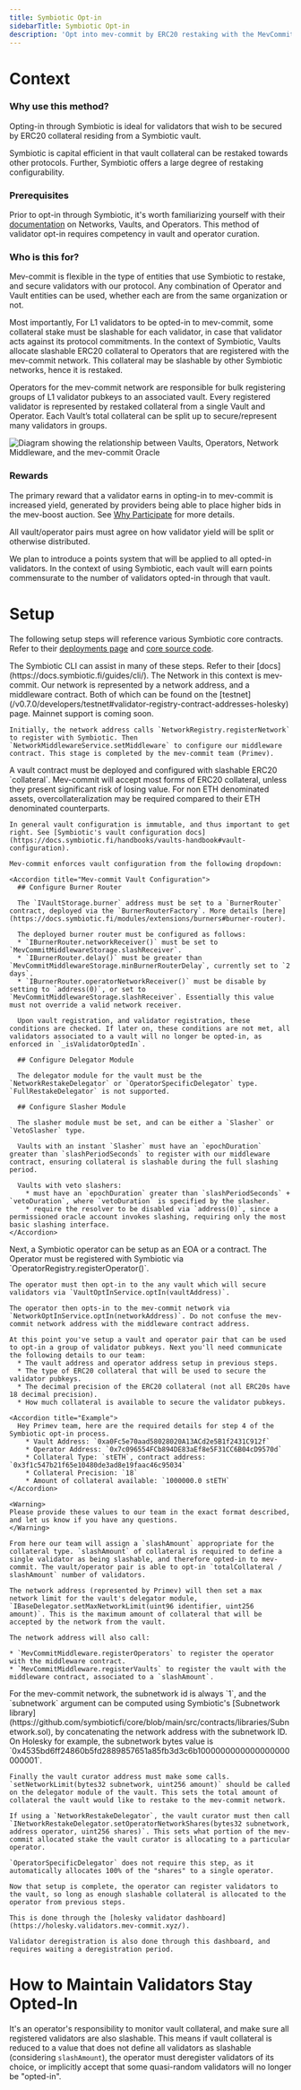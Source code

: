 ```yaml
---
title: Symbiotic Opt-in
sidebarTitle: Symbiotic Opt-in
description: 'Opt into mev-commit by ERC20 restaking with the MevCommitMiddleware contract through Symbiotic.'
---
```


# Context

### Why use this method?

Opting-in through Symbiotic is ideal for validators that wish to be secured by ERC20 collateral residing from a Symbiotic vault.

Symbiotic is capital efficient in that vault collateral can be restaked towards other protocols. Further, Symbiotic offers a large degree of restaking configurability.

### Prerequisites

Prior to opt-in through Symbiotic, it's worth familiarizing yourself with their [documentation](https://docs.symbiotic.fi/) on Networks, Vaults, and Operators. This method of validator opt-in requires competency in vault and operator curation.

### Who is this for?

Mev-commit is flexible in the type of entities that use Symbiotic to restake, and secure validators with our protocol. Any combination of Operator and Vault entities can be used, whether each are from the same organization or not.

Most importantly, For L1 validators to be opted-in to mev-commit, some collateral stake must be slashable for each validator, in case that validator acts against its protocol commitments. In the context of Symbiotic, Vaults allocate slashable ERC20 collateral to Operators that are registered with the mev-commit network. This collateral may be slashable by other Symbiotic networks, hence it is restaked.

Operators for the mev-commit network are responsible for bulk registering groups of L1 validator pubkeys to an associated vault. Every registered validator is represented by restaked collateral from a single Vault and Operator. Each Vault’s total collateral can be split up to secure/represent many validators in groups.

<Frame>
  <img src="/v0.7.0/images/symbiotic.png" alt="Diagram showing the relationship between Vaults, Operators, Network Middleware, and the mev-commit Oracle" />
</Frame>

### Rewards

The primary reward that a validator earns in opting-in to mev-commit is increased yield, generated by providers being able to place higher bids in the mev-boost auction. See [Why Participate](/v0.7.0/get-started/validators/validator-guide#why-participate?) for more details.

All vault/operator pairs must agree on how validator yield will be split or otherwise distributed.

We plan to introduce a points system that will be applied to all opted-in validators. In the context of using Symbiotic, each vault will earn points commensurate to the number of validators opted-in through that vault.

# Setup

The following setup steps will reference various Symbiotic core contracts. Refer to their [deployments page](https://docs.symbiotic.fi/category/deployments) and [core source code](https://github.com/symbioticfi/core).

<Info>
The Symbiotic CLI can assist in many of these steps. Refer to their [docs](https://docs.symbiotic.fi/guides/cli/).
</Info>

<Steps>
  <Step title="Initial Network Setup">
    The Network in this context is mev-commit. Our network is represented by a network address, and a middleware contract. Both of which can be found on the [testnet](/v0.7.0/developers/testnet#validator-registry-contract-addresses-holesky) page. Mainnet support is coming soon.

    Initially, the network address calls `NetworkRegistry.registerNetwork` to register with Symbiotic. Then `NetworkMiddlewareService.setMiddleware` to configure our middleware contract. This stage is completed by the mev-commit team (Primev).
  </Step>

  <Step title="Vault Configuration">
    A vault contract must be deployed and configured with slashable ERC20 `collateral`. Mev-commit will accept most forms of ERC20 collateral, unless they present significant risk of losing value. For non ETH denominated assets, overcollateralization may be required compared to their ETH denominated counterparts.

    In general vault configuration is immutable, and thus important to get right. See [Symbiotic's vault configuration docs](https://docs.symbiotic.fi/handbooks/vaults-handbook#vault-configuration).
    
    Mev-commit enforces vault configuration from the following dropdown:

    <Accordion title="Mev-commit Vault Configuration">
      ## Configure Burner Router

      The `IVaultStorage.burner` address must be set to a `BurnerRouter` contract, deployed via the `BurnerRouterFactory`. More details [here](https://docs.symbiotic.fi/modules/extensions/burners#burner-router).

      The deployed burner router must be configured as follows:
      * `IBurnerRouter.networkReceiver()` must be set to `MevCommitMiddlewareStorage.slashReceiver`.
      * `IBurnerRouter.delay()` must be greater than `MevCommitMiddlewareStorage.minBurnerRouterDelay`, currently set to `2 days`.
      * `IBurnerRouter.operatorNetworkReceiver()` must be disable by setting to `address(0)`, or set to `MevCommitMiddlewareStorage.slashReceiver`. Essentially this value must not override a valid network receiver.

      Upon vault registration, and validator registration, these conditions are checked. If later on, these conditions are not met, all validators associated to a vault will no longer be opted-in, as enforced in `_isValidatorOptedIn`.

      ## Configure Delegator Module

      The delegator module for the vault must be the `NetworkRestakeDelegator` or `OperatorSpecificDelegator` type. `FullRestakeDelegator` is not supported.

      ## Configure Slasher Module
    
      The slasher module must be set, and can be either a `Slasher` or `VetoSlasher` type.

      Vaults with an instant `Slasher` must have an `epochDuration` greater than `slashPeriodSeconds` to register with our middleware contract, ensuring collateral is slashable during the full slashing period. 

      Vaults with veto slashers:
        * must have an `epochDuration` greater than `slashPeriodSeconds` + `vetoDuration`, where `vetoDuration` is specified by the slasher. 
        * require the resolver to be disabled via `address(0)`, since a permissioned oracle account invokes slashing, requiring only the most basic slashing interface.
    </Accordion>
  </Step>

  <Step title="Operator Actions">
    Next, a Symbiotic operator can be setup as an EOA or a contract. The Operator must be registered with Symbiotic via `OperatorRegistry.registerOperator()`.

    The operator must then opt-in to the any vault which will secure validators via `VaultOptInService.optIn(vaultAddress)`.

    The operator then opts-in to the mev-commit network via `NetworkOptInService.optIn(networkAddress)`. Do not confuse the mev-commit network address with the middleware contract address.
  </Step>
  <Step title="Coordinate with our Team">

    At this point you've setup a vault and operator pair that can be used to opt-in a group of validator pubkeys. Next you'll need communicate the following details to our team:
      * The vault address and operator address setup in previous steps.
      * The type of ERC20 collateral that will be used to secure the validator pubkeys.
      * The decimal precision of the ERC20 collateral (not all ERC20s have 18 decimal precision).
      * How much collateral is available to secure the validator pubkeys.
    
    <Accordion title="Example">
      Hey Primev team, here are the required details for step 4 of the Symbiotic opt-in process.
        * Vault Address: `0xa0Fc5e70aad58028020A13ACd2e5B1f2431C912f`
        * Operator Address: `0x7c096554FCb894DE83aEf8e5F31CC6B04cD9570d`
        * Collateral Type: `stETH`, contract address: `0x3f1c547b21f65e10480de3ad8e19faac46c95034`
        * Collateral Precision: `18`
        * Amount of collateral available: `1000000.0 stETH`
    </Accordion>

    <Warning>
    Please provide these values to our team in the exact format described, and let us know if you have any questions.
    </Warning>

    From here our team will assign a `slashAmount` appropriate for the collateral type. `slashAmount` of collateral is required to define a single validator as being slashable, and therefore opted-in to mev-commit. The vault/operator pair is able to opt-in `totalCollateral / slashAmount` number of validators.

    The network address (represented by Primev) will then set a max network limit for the vault's delegator module, `IBaseDelegator.setMaxNetworkLimit(uint96 identifier, uint256 amount)`. This is the maximum amount of collateral that will be accepted by the network from the vault.

    The network address will also call:

    * `MevCommitMiddleware.registerOperators` to register the operator with the middleware contract.
    * `MevCommitMiddleware.registerVaults` to register the vault with the middleware contract, associated to a `slashAmount`.
  </Step>
  <Step title="Vault Actions">
    <Info>
    For the mev-commit network, the subnetwork id is always `1`, and the `subnetwork` argument can be computed using Symbiotic's [Subnetwork library](https://github.com/symbioticfi/core/blob/main/src/contracts/libraries/Subnetwork.sol), by concatenating the network address with the subnetwork ID. On Holesky for example, the subnetwork bytes value is `0x4535bd6ff24860b5fd2889857651a85fb3d3c6b1000000000000000000000001`.
    </Info>

    Finally the vault curator address must make some calls. `setNetworkLimit(bytes32 subnetwork, uint256 amount)` should be called on the delegator module of the vault. This sets the total amount of collateral the vault would like to restake to the mev-commit network.

    If using a `NetworkRestakeDelegator`, the vault curator must then call `INetworkRestakeDelegator.setOperatorNetworkShares(bytes32 subnetwork, address operator, uint256 shares)`. This sets what portion of the mev-commit allocated stake the vault curator is allocating to a particular operator.

    `OperatorSpecificDelegator` does not require this step, as it automatically allocates 100% of the "shares" to a single operator.
  </Step>
  <Step title="Setup Complete - Register Validators">

    Now that setup is complete, the operator can register validators to the vault, so long as enough slashable collateral is allocated to the operator from previous steps.

    This is done through the [holesky validator dashboard](https://holesky.validators.mev-commit.xyz/).

    Validator deregistration is also done through this dashboard, and requires waiting a deregistration period.
  </Step>
</Steps>





# How to Maintain Validators Stay Opted-In

It's an operator's responsibility to monitor vault collateral, and make sure all registered validators are also slashable. This means if vault collateral is reduced to a value that does not define all validators as slashable (considering `slashAmount`), the operator must deregister validators of its choice, or implicitly accept that some quasi-random validators will no longer be "opted-in".
